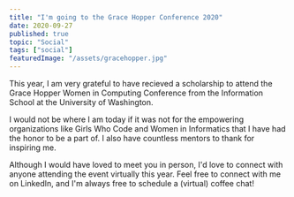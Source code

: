 ```yaml
---
title: "I'm going to the Grace Hopper Conference 2020"
date: 2020-09-27
published: true
topic: "Social"
tags: ["social"]
featuredImage: "/assets/gracehopper.jpg"
---
```


This year, I am very grateful to have recieved a scholarship to attend the Grace Hopper Women in Computing Conference from the Information School at the University of Washington.

I would not be where I am today if it was not for the empowering organizations like Girls Who Code and Women in Informatics that I have had the honor to be a part of. I also have countless mentors to thank for inspiring me.

Although I would have loved to meet you in person, I'd love to connect with anyone attending the event virtually this year. Feel free to connect with me on LinkedIn, and I'm always free to schedule a (virtual) coffee chat!
